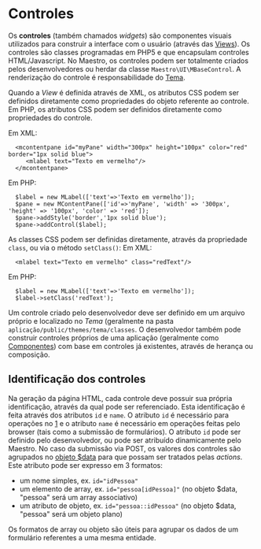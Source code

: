 <text xml:space="preserve">
= Controles =
Os '''controles''' (também chamados ''widgets'') são componentes visuais utilizados para construir a interface com o usuário (através das [[>guia/view/view|Views]]). Os controles são classes programadas em PHP5 e que encapsulam controles HTML/Javascript. No Maestro, os controles podem ser totalmente criados pelos desenvolvedores ou herdar da classe <code>Maestro\UI\MBaseControl</code>. A renderização do controle é responsabilidade do [[>guia/view/temas|Tema]].

Quando a ''View'' é definida através de XML, os atributos CSS podem ser definidos diretamente como propriedades do objeto referente ao controle. Em PHP, os atributos CSS  podem ser definidos diretamente como propriedades do controle.


Em XML:
<pre lang="xml">
  <mcontentpane id="myPane" width="300px" height="100px" color="red" border="1px solid blue">
     <mlabel text="Texto em vermelho"/>
  </mcontentpane>
</pre>


Em PHP:
<pre lang="php">
  $label = new MLabel(['text'=>'Texto em vermelho']);
  $pane = new MContentPane(['id'=>'myPane', 'width' => '300px', 'height' => '100px', 'color' => 'red']);
  $pane->addStyle('border','1px solid blue');
  $pane->addControl($label);
</pre>


As classes CSS podem ser definidas diretamente, através da propriedade <code>class</code>, ou via o método <code>setClass()</code>:
Em XML:
<pre lang="xml">
  <mlabel text="Texto em vermelho" class="redText"/>
</pre>

Em PHP:
<pre lang="php">
  $label = new MLabel(['text'=>'Texto em vermelho']);
  $label->setClass('redText');
</pre>

Um controle criado pelo desenvolvedor deve ser definido em um arquivo próprio e localizado no ''Tema'' (geralmente na pasta <code>aplicação/public/themes/tema/classes</code>. O desenvolvedor também pode construir controles próprios de uma aplicação (geralmente como [[>guia/view/componentes|Componentes]]) com base em controles já existentes, através de herança ou composição.


== Identificação dos controles ==
Na geração da página HTML, cada controle deve possuir sua própria identificação, através da qual pode ser referenciado. Esta identificação é feita através dos atributos <code>id</code> e <code>name</code>.
O atributo <code>id</code> é necessário para operações no [http://en.wikipedia.org/wiki/Document_Object_Model|DOM|_blank] e o atributo <code>name</code> é necessário em operações feitas pelo browser (tais como a submissão de formulários).
O atributo <code>id</code> pode ser definido pelo desenvolvedor, ou pode ser atribuído dinamicamente pelo Maestro. No caso da submissão via POST, os valores dos controles são agrupados no [[>guia/fundamentos/dto|objeto $data]] para que possam ser tratados pelas ''actions''.
Este atributo pode ser expresso em 3 formatos:
*um nome simples, ex. <code>id="idPessoa"</code>
*um elemento de array, ex. <code>id="pessoa[idPessoa]"</code> (no objeto $data, "pessoa" será um array associativo)
*um atributo de objeto, ex. <code>id="pessoa::idPessoa"</code> (no objeto $data, "pessoa" será um objeto plano)

Os formatos de array ou objeto são úteis para agrupar os dados de um formulário referentes a uma mesma entidade.
</text>
